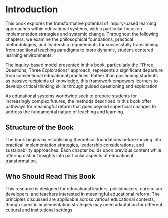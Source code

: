 # Introduction {.unnumbered}

This book explores the transformative potential of inquiry-based learning approaches within educational systems, with a particular focus on implementation strategies and systemic change. Throughout the following chapters, we examine the philosophical foundations, practical methodologies, and leadership requirements for successfully transitioning from traditional teaching paradigms to more dynamic, student-centered learning environments.

The inquiry-based model presented in this book, particularly the "Three Questions, Three Explorations" approach, represents a significant departure from conventional educational practices. Rather than positioning students as passive recipients of knowledge, this framework empowers learners to develop critical thinking skills through guided questioning and exploration.

As educational systems worldwide seek to prepare students for increasingly complex futures, the methods described in this book offer pathways for meaningful reform that goes beyond superficial changes to address the fundamental nature of teaching and learning.

## Structure of the Book

The book begins by establishing theoretical foundations before moving into practical implementation strategies, leadership considerations, and sustainability approaches. Each chapter builds upon previous content while offering distinct insights into particular aspects of educational transformation.

## Who Should Read This Book

This resource is designed for educational leaders, policymakers, curriculum developers, and teachers interested in meaningful educational reform. The principles discussed are applicable across various educational contexts, though specific implementation strategies may need adaptation for different cultural and institutional settings.
